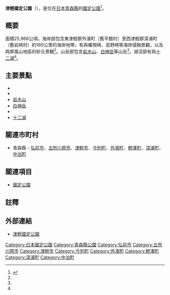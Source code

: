 {{Infobox protected area
| name            = 津輕國定公園
| alt_name        = Tsugaru Quasi-National Park<br>{{lang|ja|津軽国定公園}}
| iucn_category   = V
| photo           = Mt.Iwaki in Winter.jpg
| photo_width     = 
| photo_caption   = 岩木山
| map             = Japan
| map_width       = 250
| location        = {{JPN}}[[青森縣|青森縣]]
| nearest_city    = 
| lat_d = 41
| lat_m = 10
| lat_s = 12
| lat_NS = N
| long_d = 140
| long_m = 35
| long_s = 24
| long_EW = E 
| area            = {{convert|25966|ha|km2|sigfig=3}}<ref>{{Cite web |url=https://www.env.go.jp/park/doc/data/quasi/qnp_2.pdf |title=国定公園地種区分別面積 |year=2016 |format=PDF |publisher=[[環境省|環境省]] |accessdate=2016-08-24 |archive-date=2020-12-08 |archive-url=https://web.archive.org/web/20201208084302/https://www.env.go.jp/park/doc/data/quasi/qnp_2.pdf |dead-url=no }}</ref>
| established     = 1975年3月31日
| visitation_num  = 2,107,000人次
| visitation_year = 2018年
| visitation_ref  = <ref>{{Cite web |url=http://www.env.go.jp/park/doc/data/natural/data/naturalpark_6.xls |title=国定公園の利用者数（公園、年次別） |work=関連法令・各種資料 > 自然保護各種データ |publisher=環境省 |access-date=2020-10-11 |archive-date=2020-10-10 |archive-url=https://web.archive.org/web/20201010195002/http://www.env.go.jp/park/doc/data/natural/data/naturalpark_6.xls |dead-url=no }}</ref>
| governing_body  = 青森縣廳
| url             = https://www.pref.aomori.lg.jp/nature/nature/kouen_tsugaru.html
}}
'''津輕國定公園'''（{{jpn|j=津軽国定公園|hg=つがるこくていこうえん|rm=Tsugaru Kokutei Kōen}}），是位在[[日本|日本]][[青森縣|青森縣]]的[[國定公園|國定公園]]<ref name=aomoriken>{{cite web|url=http://www.pref.aomori.lg.jp/nature/nature/kouen_tsugaru.html|title=津軽国定公園 - 青森県庁ホームページ|publisher=青森県|accessdate=2014-07-09|archive-date=2020-08-10|archive-url=https://web.archive.org/web/20200810224652/http://www.pref.aomori.lg.jp/nature/nature/kouen_tsugaru.html|dead-url=no}}</ref>。

== 概要 ==
面積25,966公頃。海岸部包含東津輕郡外濱町（舊平館村）至西津輕郡深浦町（舊岩崎村）約180公里的海岸地帶，有{{link-ja|龍飛崎|竜飛崎}}與權現崎、高野崎等海岸侵蝕景觀，以及{{link-ja|十三湖|十三湖}}與屏風山地區的砂丘景観<ref name=aomoriken/>。山岳部包含[[岩木山|岩木山]]、[[白神岳|白神岳]]等山岳<ref name=aomoriken/>。湖沼部有{{link-ja|日本大峽谷|日本キャニオン}}與[[十二湖|十二湖]]<ref name=aomoriken/>。

== 主要景點 ==
* {{link-ja|龍飛崎|竜飛崎}}
* {{link-ja|十三湖|十三湖}}
* [[岩木山|岩木山]]
* [[白神岳|白神岳]]
* {{link-ja|日本大峽谷|日本キャニオン}}
* [[十二湖|十二湖]]
== 關連市町村 ==
* 青森縣 - [[弘前市|弘前市]]、[[五所川原市|五所川原市]]、[[津輕市|津輕市]]、[[今別町|今別町]]、[[外濱町|外濱町]]、[[鰺澤町|鰺澤町]]、[[深浦町|深浦町]]、[[中泊町|中泊町]]

== 關連項目 ==
* [[國定公園|國定公園]]

== 註釋 ==
{{Reflist}}

== 外部連結 ==
{{commonscat|Tsugaru Quasi-National Park}}
* {{ja}}[https://www.pref.aomori.lg.jp/nature/nature/kouen_tsugaru.html 津輕國定公園] {{Wayback|url=https://www.pref.aomori.lg.jp/nature/nature/kouen_tsugaru.html |date=20210419175701 }} 

{{国定公园列表}}
{{DEFAULTSORT:Tsugaru}}

[[Category:日本國定公園|Category:日本國定公園]]
[[Category:青森縣公園|Category:青森縣公園]]
[[Category:弘前市|Category:弘前市]]
[[Category:五所川原市|Category:五所川原市]]
[[Category:津輕市|Category:津輕市]]
[[Category:今別町|Category:今別町]]
[[Category:外濱町|Category:外濱町]]
[[Category:鰺澤町|Category:鰺澤町]]
[[Category:深浦町|Category:深浦町]]
[[Category:中泊町|Category:中泊町]]
